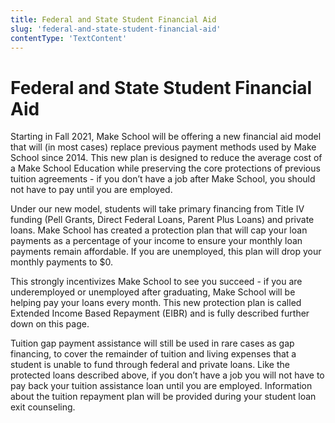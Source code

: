 ```yaml
---
title: Federal and State Student Financial Aid
slug: 'federal-and-state-student-financial-aid'
contentType: 'TextContent'
---
```


# Federal and State Student Financial Aid

Starting in Fall 2021, Make School will be offering a new financial aid model that will (in most
cases) replace previous payment methods used by Make School since 2014. This new plan is designed to
reduce the average cost of a Make School Education while preserving the core protections of previous
tuition agreements - if you don’t have a job after Make School, you should not have to pay until you
are employed.

Under our new model, students will take primary financing from Title IV funding (Pell Grants, Direct
Federal Loans, Parent Plus Loans) and private loans. Make School has created a protection plan that
will cap your loan payments as a percentage of your income to ensure your monthly loan payments
remain affordable. If you are unemployed, this plan will drop your monthly payments to $0.

This strongly incentivizes Make School to see you succeed - if you are underemployed or unemployed
after graduating, Make School will be helping pay your loans every month. This new protection plan
is called Extended Income Based Repayment (EIBR) and is fully described further down on this page.

Tuition gap payment assistance will still be used in rare cases as gap financing, to cover the
remainder of tuition and living expenses that a student is unable to fund through federal and
private loans. Like the protected loans described above, if you don’t have a job you will not have
to pay back your tuition assistance loan until you are employed. Information about the tuition
repayment plan will be provided during your student loan exit counseling.
